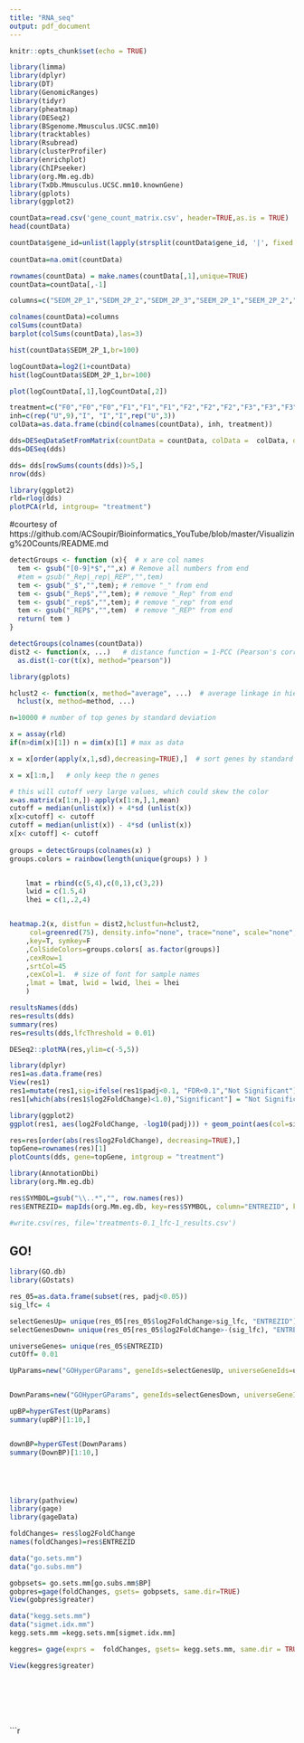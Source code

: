 ```yaml
---
title: "RNA_seq"
output: pdf_document
---
```


```r
knitr::opts_chunk$set(echo = TRUE)
```

```r
library(limma)
library(dplyr)
library(DT)
library(GenomicRanges)
library(tidyr)
library(pheatmap)
library(DESeq2)
library(BSgenome.Mmusculus.UCSC.mm10)
library(tracktables)
library(Rsubread)
library(clusterProfiler)
library(enrichplot)
library(ChIPseeker)
library(org.Mm.eg.db)
library(TxDb.Mmusculus.UCSC.mm10.knownGene)
library(gplots)
library(ggplot2)
```


```r
countData=read.csv('gene_count_matrix.csv', header=TRUE,as.is = TRUE)
head(countData)
```

```r
countData$gene_id=unlist(lapply(strsplit(countData$gene_id, '|', fixed = TRUE), '[', 2))
 
countData=na.omit(countData)

rownames(countData) = make.names(countData[,1],unique=TRUE)
countData=countData[,-1]
```

```r
columns=c("SEDM_2P_1","SEDM_2P_2","SEDM_2P_3","SEEM_2P_1","SEEM_2P_2","SEEM_2P_3","SEEM_4P_1","SEEM_4P_2","SEEM_4P_3","PERKi_1","PERKi_2","PERKi_3","T_1","T_2","T_3")
```


```r
colnames(countData)=columns
colSums(countData)
barplot(colSums(countData),las=3)
```

```r
hist(countData$SEDM_2P_1,br=100)
```
```r
logCountData=log2(1+countData)
hist(logCountData$SEDM_2P_1,br=100)
```

```r
plot(logCountData[,1],logCountData[,2])
```
```r
treatment=c("F0","F0","F0","F1","F1","F1","F2","F2","F2","F3","F3","F3","F4","F4","F4")
inh=c(rep("U",9),"I", "I","I",rep("U",3))
colData=as.data.frame(cbind(colnames(countData), inh, treatment))
```

```r
dds=DESeqDataSetFromMatrix(countData = countData, colData =  colData, design= ~treatment)
dds=DESeq(dds)

```


```r
dds= dds[rowSums(counts(dds))>5,]
nrow(dds)
```
```r
library(ggplot2)
rld=rlog(dds)
plotPCA(rld, intgroup= "treatment")
```

#courtesy of https://github.com/ACSoupir/Bioinformatics_YouTube/blob/master/Visualizing%20Counts/README.md
```r
detectGroups <- function (x){  # x are col names
  tem <- gsub("[0-9]*$","",x) # Remove all numbers from end
  #tem = gsub("_Rep|_rep|_REP","",tem)
  tem <- gsub("_$","",tem); # remove "_" from end
  tem <- gsub("_Rep$","",tem); # remove "_Rep" from end
  tem <- gsub("_rep$","",tem); # remove "_rep" from end
  tem <- gsub("_REP$","",tem)  # remove "_REP" from end
  return( tem )
}
```

```r
detectGroups(colnames(countData))
dist2 <- function(x, ...)   # distance function = 1-PCC (Pearson's correlation coefficient)
  as.dist(1-cor(t(x), method="pearson"))
```

```r
library(gplots)

hclust2 <- function(x, method="average", ...)  # average linkage in hierarchical clustering
  hclust(x, method=method, ...)

n=10000 # number of top genes by standard deviation

x = assay(rld)
if(n>dim(x)[1]) n = dim(x)[1] # max	as data

x = x[order(apply(x,1,sd),decreasing=TRUE),]  # sort genes by standard deviation

x = x[1:n,]   # only keep the n genes

# this will cutoff very large values, which could skew the color 
x=as.matrix(x[1:n,])-apply(x[1:n,],1,mean)
cutoff = median(unlist(x)) + 4*sd (unlist(x)) 
x[x>cutoff] <- cutoff
cutoff = median(unlist(x)) - 4*sd (unlist(x)) 
x[x< cutoff] <- cutoff
	
groups = detectGroups(colnames(x) )
groups.colors = rainbow(length(unique(groups) ) )


	lmat = rbind(c(5,4),c(0,1),c(3,2))
	lwid = c(1.5,4)
	lhei = c(1,.2,4)


heatmap.2(x, distfun = dist2,hclustfun=hclust2,
	 col=greenred(75), density.info="none", trace="none", scale="none", keysize=.5
	,key=T, symkey=F
	,ColSideColors=groups.colors[ as.factor(groups)]
	,cexRow=1
	,srtCol=45
	,cexCol=1.  # size of font for sample names
	,lmat = lmat, lwid = lwid, lhei = lhei
	)
```

```r
resultsNames(dds)
res=results(dds)
summary(res)
res=results(dds,lfcThreshold = 0.01)
```

```r
DESeq2::plotMA(res,ylim=c(-5,5))
```

```r
library(dplyr)
res1=as.data.frame(res)
View(res1)
res1=mutate(res1,sig=ifelse(res1$padj<0.1, "FDR<0.1","Not Significant"))
res1[which(abs(res1$log2FoldChange)<1.0),"Significant"] = "Not Significant"
```

```r
library(ggplot2)
ggplot(res1, aes(log2FoldChange, -log10(padj))) + geom_point(aes(col=sig)) + scale_color_manual(values=c("red","black"))

```

```r
res=res[order(abs(res$log2FoldChange), decreasing=TRUE),]
topGene=rownames(res)[1]
plotCounts(dds, gene=topGene, intgroup = "treatment")
```

```r
library(AnnotationDbi)
library(org.Mm.eg.db)
```

```r
res$SYMBOL=gsub("\\..*","", row.names(res))
res$ENTREZID= mapIds(org.Mm.eg.db, key=res$SYMBOL, column="ENTREZID", keytype = "SYMBOL", multiVals = "first")
```

```r
#write.csv(res, file='treatments-0.1_lfc-1_results.csv')
```

## GO!
```r
library(GO.db)
library(GOstats)

res_05=as.data.frame(subset(res, padj<0.05))
sig_lfc= 4
```



```r
selectGenesUp= unique(res_05[res_05$log2FoldChange>sig_lfc, "ENTREZID"])
selectGenesDown= unique(res_05[res_05$log2FoldChange>-(sig_lfc), "ENTREZID"])

```


```r
universeGenes= unique(res_05$ENTREZID)
cutOff= 0.01

```

```r
UpParams=new("GOHyperGParams", geneIds=selectGenesUp, universeGeneIds=universeGenes, annotation=org.Mm.eg.db, ontology="BP", pvalueCutoff=cutOff, conditional=FALSE, testDirection="over")


DownParams=new("GOHyperGParams", geneIds=selectGenesDown, universeGeneIds=universeGenes, annotation=org.Mm.eg.db, ontology="BP", pvalueCutoff=cutOff, conditional=FALSE, testDirection="over")

```


```r

upBP=hyperGTest(UpParams)
summary(upBP)[1:10,]


downBP=hyperGTest(DownParams)
summary(DownBP)[1:10,]

```



```r

```



```r

```



```r

```



```r

```










```r
library(pathview)
library(gage)
library(gageData)
```

```r
foldChanges= res$log2FoldChange
names(foldChanges)=res$ENTREZID

```

```r
data("go.sets.mm")
data("go.subs.mm")
```

```r
gobpsets= go.sets.mm[go.subs.mm$BP]
gobpres=gage(foldChanges, gsets= gobpsets, same.dir=TRUE)
View(gobpres$greater)
```


```r
data("kegg.sets.mm")
data("sigmet.idx.mm")
kegg.sets.mm =kegg.sets.mm[sigmet.idx.mm]
```



```r
keggres= gage(exprs =  foldChanges, gsets= kegg.sets.mm, same.dir = TRUE)
```



```r
View(keggres$greater)
```


```r

```


```r

```



```r

```


```r
```

```r

```



```r

```


```r
